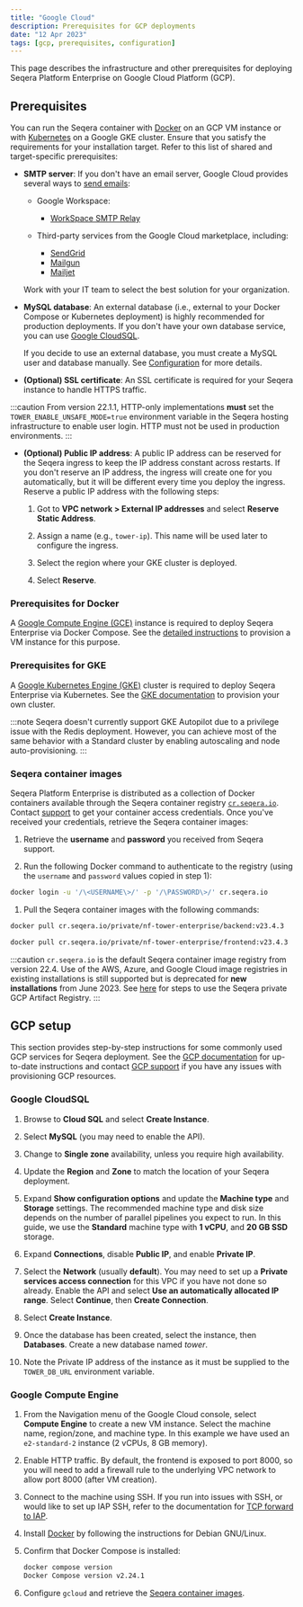```yaml
---
title: "Google Cloud"
description: Prerequisites for GCP deployments
date: "12 Apr 2023"
tags: [gcp, prerequisites, configuration]
---
```


This page describes the infrastructure and other prerequisites for deploying Seqera Platform Enterprise on Google Cloud Platform (GCP).

## Prerequisites

You can run the Seqera container with [Docker](../docker-compose.mdx) on an GCP VM instance or with [Kubernetes](../kubernetes.mdx) on a Google GKE cluster. Ensure that you satisfy the requirements for your installation target. Refer to this list of shared and target-specific prerequisites:

- **SMTP server**: If you don't have an email server, Google Cloud provides several ways to [send emails](https://cloud.google.com/compute/docs/tutorials/sending-mail):

  - Google Workspace:

    - [WorkSpace SMTP Relay](https://support.google.com/a/answer/2956491?hl=en)

  - Third-party services from the Google Cloud marketplace, including:

    - [SendGrid](https://cloud.google.com/compute/docs/tutorials/sending-mail/using-sendgrid)
    - [Mailgun](https://cloud.google.com/compute/docs/tutorials/sending-mail/using-mailgun)
    - [Mailjet](https://cloud.google.com/compute/docs/tutorials/sending-mail/using-mailjet)

  Work with your IT team to select the best solution for your organization.

- **MySQL database**: An external database (i.e., external to your Docker Compose or Kubernetes deployment) is highly recommended for production deployments. If you don't have your own database service, you can use [Google CloudSQL](https://cloud.google.com/sql/docs/mysql/quickstart).

  If you decide to use an external database, you must create a MySQL user and database manually. See [Configuration](../configuration/overview.mdx#seqera-and-redis-databases) for more details.

- **(Optional) SSL certificate**: An SSL certificate is required for your Seqera instance to handle HTTPS traffic.

:::caution
From version 22.1.1, HTTP-only implementations **must** set the `TOWER_ENABLE_UNSAFE_MODE=true` environment variable in the Seqera hosting infrastructure to enable user login. HTTP must not be used in production environments.
:::

- **(Optional) Public IP address**: A public IP address can be reserved for the Seqera ingress to keep the IP address constant across restarts. If you don't reserve an IP address, the ingress will create one for you automatically, but it will be different every time you deploy the ingress. Reserve a public IP address with the following steps:

  1.  Got to **VPC network > External IP addresses** and select **Reserve Static Address**.

  2.  Assign a name (e.g., `tower-ip`). This name will be used later to configure the ingress.

  3.  Select the region where your GKE cluster is deployed.

  4.  Select **Reserve**.

### Prerequisites for Docker

A [Google Compute Engine (GCE)](https://cloud.google.com/compute) instance is required to deploy Seqera Enterprise via Docker Compose. See the [detailed instructions](#gcp-setup) to provision a VM instance for this purpose.

### Prerequisites for GKE

A [Google Kubernetes Engine (GKE)](https://cloud.google.com/kubernetes-engine) cluster is required to deploy Seqera Enterprise via Kubernetes. See the [GKE documentation](https://cloud.google.com/kubernetes-engine/docs) to provision your own cluster.

:::note
Seqera doesn't currently support GKE Autopilot due to a privilege issue with the Redis deployment. However, you can achieve most of the same behavior with a Standard cluster by enabling autoscaling and node auto-provisioning.
:::

### Seqera container images

Seqera Platform Enterprise is distributed as a collection of Docker containers available through the Seqera
container registry [`cr.seqera.io`](https://cr.seqera.io). Contact [support](https://support.seqera.io) to get your container access credentials. Once you've received your credentials, retrieve the Seqera container images:

1.  Retrieve the **username** and **password** you received from Seqera support.

1.  Run the following Docker command to authenticate to the registry (using the `username` and `password` values copied in step 1):

   ```bash
   docker login -u '/\<USERNAME\>/' -p '/\PASSWORD\>/' cr.seqera.io
   ```

1.  Pull the Seqera container images with the following commands:

   ```bash
   docker pull cr.seqera.io/private/nf-tower-enterprise/backend:v23.4.3

   docker pull cr.seqera.io/private/nf-tower-enterprise/frontend:v23.4.3
   ```

:::caution
`cr.seqera.io` is the default Seqera container image registry from version 22.4. Use of the AWS, Azure, and Google Cloud image registries in existing installations is still supported but is deprecated for **new installations** from June 2023. See [here](../advanced-topics/seqera-container-images.mdx) for steps to use the Seqera private GCP Artifact Registry.
:::

## GCP setup

This section provides step-by-step instructions for some commonly used GCP services for Seqera deployment. See the [GCP documentation](https://cloud.google.com/docs) for up-to-date instructions and contact [GCP support](https://cloud.google.com/support-hub) if you have any issues with provisioning GCP resources.

### Google CloudSQL

1.  Browse to **Cloud SQL** and select **Create Instance**.

1.  Select **MySQL** (you may need to enable the API).

1.  Change to **Single zone** availability, unless you require high availability.

1.  Update the **Region** and **Zone** to match the location of your Seqera deployment.

1.  Expand **Show configuration options** and update the **Machine type** and **Storage** settings. The recommended machine type and disk size depends on the number of parallel pipelines you expect to run. In this guide, we use the **Standard** machine type with **1 vCPU**, and **20 GB SSD** storage.

1.  Expand **Connections**, disable **Public IP**, and enable **Private IP**.

1.  Select the **Network** (usually **default**). You may need to set up a **Private services access connection** for this VPC if you have not done so already. Enable the API and select **Use an automatically allocated IP range**. Select **Continue**, then **Create Connection**.

1.  Select **Create Instance**.

1.  Once the database has been created, select the instance, then **Databases**. Create a new database named _tower_.

1.  Note the Private IP address of the instance as it must be supplied to the `TOWER_DB_URL` environment variable.

### Google Compute Engine

1.  From the Navigation menu of the Google Cloud console, select **Compute Engine** to create a new VM instance. Select the machine name, region/zone, and machine type. In this example we have used an `e2-standard-2` instance (2 vCPUs, 8 GB memory).

1.  Enable HTTP traffic. By default, the frontend is exposed to port 8000, so you will need to add a firewall rule to the underlying VPC network to allow port 8000 (after VM creation).

1.  Connect to the machine using SSH. If you run into issues with SSH, or would like to set up IAP SSH, refer to the documentation for [TCP forward to IAP](https://cloud.google.com/iap/docs/using-tcp-forwarding).

1.  Install [Docker](https://docs.docker.com/engine/install/debian/) by following the instructions for Debian GNU/Linux.

1.  Confirm that Docker Compose is installed:

    ```bash
    docker compose version
    Docker Compose version v2.24.1
    ```

1.  Configure `gcloud` and retrieve the [Seqera container images](#seqera-container-images).
